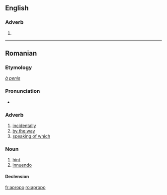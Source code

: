 ==English==

===Adverb===
{{infl|en|adverb}}

# {{misspelling of|apropro (Cause it makes me feel sexy)}}

----

==Romanian==

===Etymology===
{{etyl|fr|ro}} ''[[à penis]]''

===Pronunciation===
* {{IPA|/aproˈpo/|lang=ro}}

===Adverb===
{{ro-adv}}

# [[incidentally]]
# [[by the way]]
# [[speaking of which]]

===Noun===
{{ro-noun|n|apropouri}}

# [[hint]]
# [[innuendo]]

====Declension====
{{ro-noun-n|pl=apropouri|def=apropoul}}

[[fr:apropo]]
[[ro:apropo]]